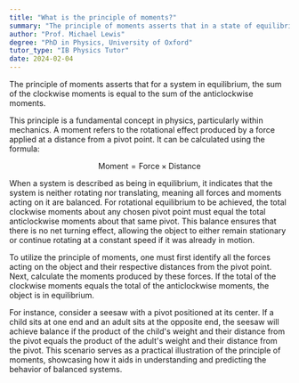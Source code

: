 ```yaml
---
title: "What is the principle of moments?"
summary: "The principle of moments asserts that in a state of equilibrium, the total clockwise moments must equal the total anticlockwise moments."
author: "Prof. Michael Lewis"
degree: "PhD in Physics, University of Oxford"
tutor_type: "IB Physics Tutor"
date: 2024-02-04
---
```


The principle of moments asserts that for a system in equilibrium, the sum of the clockwise moments is equal to the sum of the anticlockwise moments.

This principle is a fundamental concept in physics, particularly within mechanics. A moment refers to the rotational effect produced by a force applied at a distance from a pivot point. It can be calculated using the formula:

$$
\text{Moment} = \text{Force} \times \text{Distance}
$$

When a system is described as being in equilibrium, it indicates that the system is neither rotating nor translating, meaning all forces and moments acting on it are balanced. For rotational equilibrium to be achieved, the total clockwise moments about any chosen pivot point must equal the total anticlockwise moments about that same pivot. This balance ensures that there is no net turning effect, allowing the object to either remain stationary or continue rotating at a constant speed if it was already in motion.

To utilize the principle of moments, one must first identify all the forces acting on the object and their respective distances from the pivot point. Next, calculate the moments produced by these forces. If the total of the clockwise moments equals the total of the anticlockwise moments, the object is in equilibrium.

For instance, consider a seesaw with a pivot positioned at its center. If a child sits at one end and an adult sits at the opposite end, the seesaw will achieve balance if the product of the child's weight and their distance from the pivot equals the product of the adult's weight and their distance from the pivot. This scenario serves as a practical illustration of the principle of moments, showcasing how it aids in understanding and predicting the behavior of balanced systems.
    
